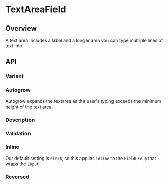 
<Meta of={TextAreaFieldStories} />

# TextAreaField

<ResourceLinks
  sourceCode="https://github.com/cultureamp/kaizen-design-system/tree/main/packages/components/src/TextAreaField"
  figma="https://www.figma.com/file/ZRfnoNUXbGZv4eVWLbF4Az/%EF%B8%8F%F0%9F%96%BC%EF%B8%8F-Component-Gallery?node-id=891%3A179030&t=zlNKMVZd1i6MB4db-1"
  designGuidelines="https://cultureamp.atlassian.net/wiki/spaces/DesignSystem/pages/3081895966/Text+Area+Field"
  className="!mb-8"
/>

<KaioNotification />

<Installation
  installCommand="yarn add @kaizen/components"
  importStatement='import { TextAreaField } from "@kaizen/components"'
/>

## Overview

A text area includes a label and a longer area you can type multiple lines of text into.

<Canvas of={TextAreaFieldStories.Playground} />
<Controls of={TextAreaFieldStories.Playground} />

## API

### Variant
<Canvas of={TextAreaFieldStories.Variant} />

### Autogrow
Autogrow expands the textarea as the user's typing exceeds the minimum height of  the text area.

<Canvas of={TextAreaFieldStories.Autogrow} />

### Description
<Canvas of={TextAreaFieldStories.Description} />

### Validation
<Canvas of={TextAreaFieldStories.Validation} />

### Inline
Our default setting is `block`, so this applies `inline` to the `FieldGroup` that wraps the `Input`

<Canvas of={TextAreaFieldStories.Inline} />

### Reversed
<Canvas of={TextAreaFieldStories.Reversed} />
